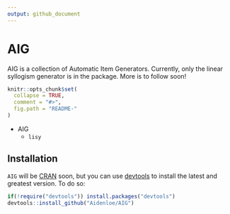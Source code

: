 ```yaml
---
output: github_document
---
```


<!-- README.md is generated from README.Rmd. Please edit that file -->
# AIG
AIG is a collection of Automatic Item Generators. Currently, only the linear syllogism generator is in the package. More is to follow soon!
```r
knitr::opts_chunk$set(
  collapse = TRUE,
  comment = "#>",
  fig.path = "README-"
)
```
- AIG
    - `lisy`
  
## Installation
`AIG` will be [CRAN](http://cran.r-project.org/) soon, but you can use [devtools](http://cran.r-project.org/web/packages/devtools/index.html) to install the latest and greatest version.
To do so:

```r
if(!require("devtools")) install.packages("devtools")
devtools::install_github("Aidenloe/AIG")
```